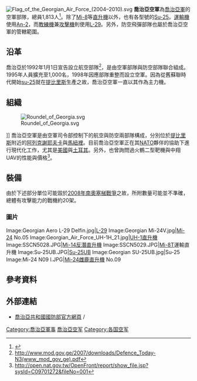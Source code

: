 {{noteTA
|T=zh-cn:格鲁吉亚空军; zh-hk:格魯吉亞空軍; zh-tw:喬治亞空軍
|1=zh-cn:格鲁吉亚; zh-hk:格魯吉亞; zh-tw:喬治亞
}}

{{Infobox military unit
|unit_name=格鲁吉亚空军<br>საქართველოს საჰაერო ძალები<br>''sak’art’velos sahaero dzalebi''
|image=[[File:Georgian_Air_Force_emblem.svg|175px]]
|caption=格鲁吉亚空军军徽
|dates=1991 – 2010
|country={{flag|Georgia}}
|branch= 
|type=
|role= 
|size= 2,971 人员， 50架飞机
|command_structure=
|commander1= 
|commander1_label= 
|garrison= Alekseevka, [[第比利斯|第比利斯]]
|nickname=
|patron=
|motto=
|colors=
|march=
|mascot=
|battles=[[格鲁吉亚内战|格鲁吉亚内战]], [[俄格战争|俄格战争]]
|anniversaries=
<!-- Commanders -->
|current_commander=
|current_commander_label=
|ceremonial_chief=
|ceremonial_chief_label=
|colonel_of_the_regiment=
|colonel_of_the_regiment_label=
|notable_commanders=
<!-- Insignia -->
|identification_symbol=[[Image:Roundel_of_Georgia.svg|90px]]
|identification_symbol_label=Roundel
|identification_symbol_2=[[File:Flag_of_the_Georgian_Air_Force_(2004–2010).svg|95px]]
|identification_symbol_2_label=Flag
<!-- Aircraft -->
|aircraft_attack= [[Sukhoi_Su-25|Su-25]], [[Mi-24|Mi-24]]
|aircraft_bomber=
|aircraft_electronic=
|aircraft_fighter= 
|aircraft_interceptor=
|aircraft_recon=
|aircraft_patrol=
|aircraft_trainer= [[Yakovlev_Yak-52|Yak-52]], [[Aero_L-39|L-39]]
|aircraft_transport= [[Mil_Mi-8|Mi-8]], [[UH-1_Iroquois|UH-1]]
}}
[[File:Flag_of_the_Georgian_Air_Force_(2004–2010).svg|thumb]]
'''喬治亞空軍'''為[[喬治亞軍|喬治亞軍]]的空軍部隊，總員1,813人<ref>{{cite web |url=http://www.mod.gov.ge/?l=E&m=5&sm=7 |title=存档副本 |accessdate=2009-05-10 |deadurl=yes |archiveurl=https://web.archive.org/web/20110721030833/http://www.mod.gov.ge/?l=E&m=5&sm=7 |archivedate=2011-07-21 }}</ref>。除了[[Mi-8|Mi-8]]等[[直升機|直升機]]以外，也有各型號的[[Su-25攻擊機|Su-25]]。[[運輸機|運輸機]]使用[[An-2|An-2]]，而[[教練機|教練機]]兼[[攻擊機|攻擊機]]則使用[[L-29|L-29]]。另外，防空飛彈部隊也屬於喬治亞空軍的管轄範圍。

== 沿革 ==
喬治亞於1992年1月1日宣告設立航空部隊<ref>http://www.mod.gov.ge/2007/downloads/Defence_Today-N3(www_mod_gov_ge).pdf{{dead link|date=2017年12月 |bot=InternetArchiveBot |fix-attempted=yes }}</ref>，是由空軍部隊與防空部隊聯合組成。1995年人員擴充至1,000名，1998年因應部隊重整而設立空軍。因為從舊蘇聯時代開始[[Su-25攻擊機|su-25]]就在[[提比里斯|提比里斯]]生產之故，喬治亞空軍一直以其作為主力機。

== 組織 ==
[[File:Roundel_of_Georgia.svg|thumb]]</center>]]
喬治亞空軍是由空軍司令部控制下的航空與防空兩部隊構成，分別位於[[提比里斯|提比里斯]]附近的[[阿列克謝耶夫卡_(喬治亞)|阿列克謝耶夫卡]]與[[馬紐裡|馬紐裡]]。目前喬治亞空軍正在其[[NATO|NATO]]夥伴的協助下進行現代化工作，尤其是[[美國|美國]]與[[土耳其|土耳其]]。另外，也曾詢問過火鶴二型靶機與中翔UAV的性能與價格<ref>http://open.nat.gov.tw/OpenFront/report/show_file.jsp?sysId=C09701272&fileNo=001{{dead link|date=2017年12月 |bot=InternetArchiveBot |fix-attempted=yes }}</ref>。

== 裝備 ==
由於下述部分單位可能毀於[[2008年南奧塞梯戰爭|2008年南奧塞梯戰爭]]之故，所附數量可能並不準確，總體有攻擊能力的戰機約20架。

=== 圖片 ===
<gallery>
Image:Georgian Aero L-29 Delfin.jpg|[[L-29海豚|L-29]]
Image:Georgian Mi-24V.jpg|[[Mi-24雌鹿直升機|Mi-24]] No.05
Image:Georgian_Air_Force_UH-1H_21.jpg|[[UH-1直升機|UH-1直升機]]
Image:SSCN5028.JPG|[[Mi-14直昇機|Mi-14]][[反潛直升機|反潛直升機]]
Image:SSCN5029.JPG|[[Mi-8|Mi-8]]T運輸直升機
Image:Su-25UB.JPG|[[Su-25|Su-25]]UB
Image:Georgian SU-25UB.jpg|Su-25
Image:Mi-24 N09 l.JPG|[[Mi-24雌鹿直升機|Mi-24雌鹿直升機]] No.09
</gallery>

== 參考資料 ==
<references />

== 外部連結 ==
* [http://www.mod.gov.ge/ 喬治亞共和國國防部官方網頁]{{Wayback|url=http://www.mod.gov.ge/ |date=20080725120735 }} {{ka icon}} / {{en icon}}

{{亚洲题目|空军}}
{{欧洲题目|空军}}

[[Category:喬治亞軍事|Category:喬治亞軍事]]
[[Category:喬治亞空军|]]
[[Category:各国空军|Category:各国空军]]